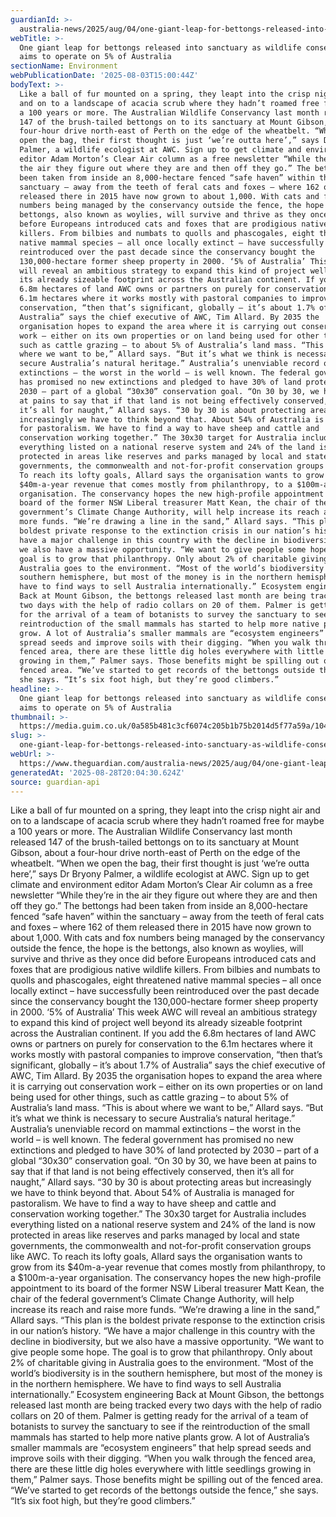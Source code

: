 ```yaml
---
guardianId: >-
  australia-news/2025/aug/04/one-giant-leap-for-bettongs-released-into-sanctuary-as-wildlife-conservancy-aims-to-operate-on-5-of-australia
webTitle: >-
  One giant leap for bettongs released into sanctuary as wildlife conservancy
  aims to operate on 5% of Australia
sectionName: Environment
webPublicationDate: '2025-08-03T15:00:44Z'
bodyText: >-
  Like a ball of fur mounted on a spring, they leapt into the crisp night air
  and on to a landscape of acacia scrub where they hadn’t roamed free for maybe
  a 100 years or more. The Australian Wildlife Conservancy last month released
  147 of the brush-tailed bettongs on to its sanctuary at Mount Gibson, about a
  four-hour drive north-east of Perth on the edge of the wheatbelt. “When we
  open the bag, their first thought is just ‘we’re outta here’,” says Dr Bryony
  Palmer, a wildlife ecologist at AWC. Sign up to get climate and environment
  editor Adam Morton’s Clear Air column as a free newsletter “While they’re in
  the air they figure out where they are and then off they go.” The bettongs had
  been taken from inside an 8,000-hectare fenced “safe haven” within the
  sanctuary – away from the teeth of feral cats and foxes – where 162 of them
  released there in 2015 have now grown to about 1,000. With cats and fox
  numbers being managed by the conservancy outside the fence, the hope is the
  bettongs, also known as woylies, will survive and thrive as they once did
  before Europeans introduced cats and foxes that are prodigious native wildlife
  killers. From bilbies and numbats to quolls and phascogales, eight threatened
  native mammal species – all once locally extinct – have successfully been
  reintroduced over the past decade since the conservancy bought the
  130,000-hectare former sheep property in 2000. ‘5% of Australia’ This week AWC
  will reveal an ambitious strategy to expand this kind of project well beyond
  its already sizeable footprint across the Australian continent. If you add the
  6.8m hectares of land AWC owns or partners on purely for conservation to the
  6.1m hectares where it works mostly with pastoral companies to improve
  conservation, “then that’s significant, globally – it’s about 1.7% of
  Australia” says the chief executive of AWC, Tim Allard. By 2035 the
  organisation hopes to expand the area where it is carrying out conservation
  work – either on its own properties or on land being used for other things,
  such as cattle grazing – to about 5% of Australia’s land mass. “This is about
  where we want to be,” Allard says. “But it’s what we think is necessary to
  secure Australia’s natural heritage.” Australia’s unenviable record on mammal
  extinctions – the worst in the world – is well known. The federal government
  has promised no new extinctions and pledged to have 30% of land protected by
  2030 – part of a global “30x30” conservation goal. “On 30 by 30, we have been
  at pains to say that if that land is not being effectively conserved, then
  it’s all for naught,” Allard says. “30 by 30 is about protecting areas but
  increasingly we have to think beyond that. About 54% of Australia is managed
  for pastoralism. We have to find a way to have sheep and cattle and
  conservation working together.” The 30x30 target for Australia includes
  everything listed on a national reserve system and 24% of the land is now
  protected in areas like reserves and parks managed by local and state
  governments, the commonwealth and not-for-profit conservation groups like AWC.
  To reach its lofty goals, Allard says the organisation wants to grow from its
  $40m-a-year revenue that comes mostly from philanthropy, to a $100m-a-year
  organisation. The conservancy hopes the new high-profile appointment to its
  board of the former NSW Liberal treasurer Matt Kean, the chair of the federal
  government’s Climate Change Authority, will help increase its reach and raise
  more funds. “We’re drawing a line in the sand,” Allard says. “This plan is the
  boldest private response to the extinction crisis in our nation’s history. “We
  have a major challenge in this country with the decline in biodiversity, but
  we also have a massive opportunity. “We want to give people some hope. The
  goal is to grow that philanthropy. Only about 2% of charitable giving in
  Australia goes to the environment. “Most of the world’s biodiversity is in the
  southern hemisphere, but most of the money is in the northern hemisphere. We
  have to find ways to sell Australia internationally.” Ecosystem engineering
  Back at Mount Gibson, the bettongs released last month are being tracked every
  two days with the help of radio collars on 20 of them. Palmer is getting ready
  for the arrival of a team of botanists to survey the sanctuary to see if the
  reintroduction of the small mammals has started to help more native plants
  grow. A lot of Australia’s smaller mammals are “ecosystem engineers” that help
  spread seeds and improve soils with their digging. “When you walk through the
  fenced area, there are these little dig holes everywhere with little seedlings
  growing in them,” Palmer says. Those benefits might be spilling out of the
  fenced area. “We’ve started to get records of the bettongs outside the fence,”
  she says. “It’s six foot high, but they’re good climbers.”
headline: >-
  One giant leap for bettongs released into sanctuary as wildlife conservancy
  aims to operate on 5% of Australia
thumbnail: >-
  https://media.guim.co.uk/0a585b481c3cf6074c205b1b75b2014d5f77a59a/104_93_3462_2771/500.jpg
slug: >-
  one-giant-leap-for-bettongs-released-into-sanctuary-as-wildlife-conservancy-aims-to-operate-on-5percent-of-australia
webUrl: >-
  https://www.theguardian.com/australia-news/2025/aug/04/one-giant-leap-for-bettongs-released-into-sanctuary-as-wildlife-conservancy-aims-to-operate-on-5-of-australia
generatedAt: '2025-08-28T20:04:30.624Z'
source: guardian-api
---
```

Like a ball of fur mounted on a spring, they leapt into the crisp night air and on to a landscape of acacia scrub where they hadn’t roamed free for maybe a 100 years or more. The Australian Wildlife Conservancy last month released 147 of the brush-tailed bettongs on to its sanctuary at Mount Gibson, about a four-hour drive north-east of Perth on the edge of the wheatbelt. “When we open the bag, their first thought is just ‘we’re outta here’,” says Dr Bryony Palmer, a wildlife ecologist at AWC. Sign up to get climate and environment editor Adam Morton’s Clear Air column as a free newsletter “While they’re in the air they figure out where they are and then off they go.” The bettongs had been taken from inside an 8,000-hectare fenced “safe haven” within the sanctuary – away from the teeth of feral cats and foxes – where 162 of them released there in 2015 have now grown to about 1,000. With cats and fox numbers being managed by the conservancy outside the fence, the hope is the bettongs, also known as woylies, will survive and thrive as they once did before Europeans introduced cats and foxes that are prodigious native wildlife killers. From bilbies and numbats to quolls and phascogales, eight threatened native mammal species – all once locally extinct – have successfully been reintroduced over the past decade since the conservancy bought the 130,000-hectare former sheep property in 2000. ‘5% of Australia’ This week AWC will reveal an ambitious strategy to expand this kind of project well beyond its already sizeable footprint across the Australian continent. If you add the 6.8m hectares of land AWC owns or partners on purely for conservation to the 6.1m hectares where it works mostly with pastoral companies to improve conservation, “then that’s significant, globally – it’s about 1.7% of Australia” says the chief executive of AWC, Tim Allard. By 2035 the organisation hopes to expand the area where it is carrying out conservation work – either on its own properties or on land being used for other things, such as cattle grazing – to about 5% of Australia’s land mass. “This is about where we want to be,” Allard says. “But it’s what we think is necessary to secure Australia’s natural heritage.” Australia’s unenviable record on mammal extinctions – the worst in the world – is well known. The federal government has promised no new extinctions and pledged to have 30% of land protected by 2030 – part of a global “30x30” conservation goal. “On 30 by 30, we have been at pains to say that if that land is not being effectively conserved, then it’s all for naught,” Allard says. “30 by 30 is about protecting areas but increasingly we have to think beyond that. About 54% of Australia is managed for pastoralism. We have to find a way to have sheep and cattle and conservation working together.” The 30x30 target for Australia includes everything listed on a national reserve system and 24% of the land is now protected in areas like reserves and parks managed by local and state governments, the commonwealth and not-for-profit conservation groups like AWC. To reach its lofty goals, Allard says the organisation wants to grow from its $40m-a-year revenue that comes mostly from philanthropy, to a $100m-a-year organisation. The conservancy hopes the new high-profile appointment to its board of the former NSW Liberal treasurer Matt Kean, the chair of the federal government’s Climate Change Authority, will help increase its reach and raise more funds. “We’re drawing a line in the sand,” Allard says. “This plan is the boldest private response to the extinction crisis in our nation’s history. “We have a major challenge in this country with the decline in biodiversity, but we also have a massive opportunity. “We want to give people some hope. The goal is to grow that philanthropy. Only about 2% of charitable giving in Australia goes to the environment. “Most of the world’s biodiversity is in the southern hemisphere, but most of the money is in the northern hemisphere. We have to find ways to sell Australia internationally.” Ecosystem engineering Back at Mount Gibson, the bettongs released last month are being tracked every two days with the help of radio collars on 20 of them. Palmer is getting ready for the arrival of a team of botanists to survey the sanctuary to see if the reintroduction of the small mammals has started to help more native plants grow. A lot of Australia’s smaller mammals are “ecosystem engineers” that help spread seeds and improve soils with their digging. “When you walk through the fenced area, there are these little dig holes everywhere with little seedlings growing in them,” Palmer says. Those benefits might be spilling out of the fenced area. “We’ve started to get records of the bettongs outside the fence,” she says. “It’s six foot high, but they’re good climbers.”
